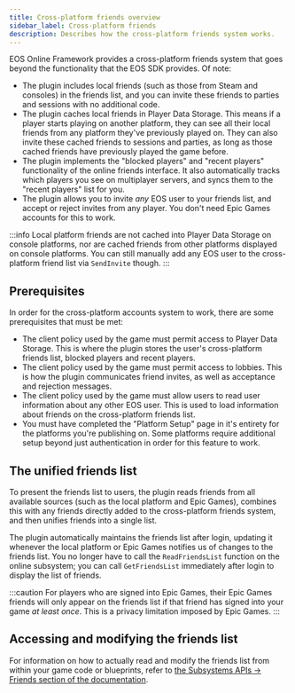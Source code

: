 ```yaml
---
title: Cross-platform friends overview
sidebar_label: Cross-platform friends
description: Describes how the cross-platform friends system works.
---
```


EOS Online Framework provides a cross-platform friends system that goes beyond the functionality that the EOS SDK provides. Of note:

- The plugin includes local friends (such as those from Steam and consoles) in the friends list, and you can invite these friends to parties and sessions with no additional code.
- The plugin caches local friends in Player Data Storage. This means if a player starts playing on another platform, they can see all their local friends from any platform they've previously played on. They can also invite these cached friends to sessions and parties, as long as those cached friends have previously played the game before.
- The plugin implements the "blocked players" and "recent players" functionality of the online friends interface. It also automatically tracks which players you see on multiplayer servers, and syncs them to the "recent players" list for you.
- The plugin allows you to invite _any_ EOS user to your friends list, and accept or reject invites from any player. You don't need Epic Games accounts for this to work.

:::info
Local platform friends are not cached into Player Data Storage on console platforms, nor are cached friends from other platforms displayed on console platforms. You can still manually add any EOS user to the cross-platform friend list via `SendInvite` though.
:::

## Prerequisites

In order for the cross-platform accounts system to work, there are some prerequisites that must be met:

- The client policy used by the game must permit access to Player Data Storage. This is where the plugin stores the user's cross-platform friends list, blocked players and recent players.
- The client policy used by the game must permit access to lobbies. This is how the plugin communicates friend invites, as well as acceptance and rejection messages.
- The client policy used by the game must allow users to read user information about any other EOS user. This is used to load information about friends on the cross-platform friends list.
- You must have completed the "Platform Setup" page in it's entirety for the platforms you're publishing on. Some platforms require additional setup beyond just authentication in order for this feature to work.

## The unified friends list

To present the friends list to users, the plugin reads friends from all available sources (such as the local platform and Epic Games), combines this with any friends directly added to the cross-platform friends system, and then unifies friends into a single list.

The plugin automatically maintains the friends list after login, updating it whenever the local platform or Epic Games notifies us of changes to the friends list. You no longer have to call the `ReadFriendsList` function on the online subsystem; you can call `GetFriendsList` immediately after login to display the list of friends.

:::caution
For players who are signed into Epic Games, their Epic Games friends will only appear on the friends list if that friend has signed into your game _at least once_. This is a privacy limitation imposed by Epic Games.
:::

## Accessing and modifying the friends list

For information on how to actually read and modify the friends list from within your game code or blueprints, refer to [the Subsystems APIs -> Friends section of the documentation](/ossv1/friends/retrieving.mdx).
